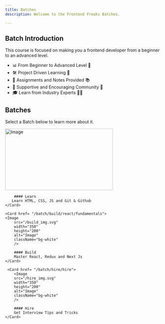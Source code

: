 ```yaml
---
title: Batches
description: Welcome to the Frontend Freaks Batches.

---
```


## Batch Introduction 

This course is focused on making you a frontend developer from a beginner to an advanced level.

- 📊 From Beginner to Advanced Level 🚀
- 🛠️ Project Driven Learning 📁
- 📝 Assignments and Notes Provided 📚
- 👥 Supportive and Encouraging Community 🤝
- 🎓 Learn from Industry Experts 👨‍🏫



## Batches

Select a Batch below to learn more about it.

<div className="flex md:flex-row flex-col gap-4 mt-6 ">
    <Card href="/batch/learn/html/basic">
        <Image
        src="/learn_img.svg"
        width="350"
        height="200"
        alt="Image"
        className="bg-white"
        />

        #### Learn
       Learn HTML, CSS, JS and Git & Github
    </Card>

    <Card href= "/batch/build/react/fundamentals">
    <Image
        src="/build_img.svg"
        width="350"
        height="200"
        alt="Image"
        className="bg-white"
        />

        #### Build
        Master React, Redux and Next Js
    </Card>

     <Card href= "/batch/hire/hire">
        <Image
        src="/hire_img.svg"
        width="350"
        height="200"
        alt="Image"
        className="bg-white"
        />

        #### Hire
        Get Interview Tips and Tricks
    </Card>
</div>
